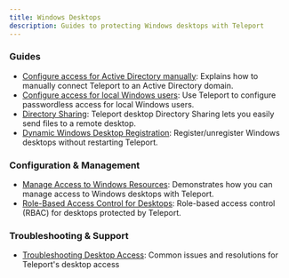 ```yaml
---
title: Windows Desktops
description: Guides to protecting Windows desktops with Teleport
---
```


### Guides

- [Configure access for Active Directory manually](./active-directory.mdx): Explains how to manually connect Teleport to an Active Directory domain.
- [Configure access for local Windows users](./getting-started.mdx): Use Teleport to configure passwordless access for local Windows users.
- [Directory Sharing](./directory-sharing.mdx): Teleport desktop Directory Sharing lets you easily send files to a remote desktop.
- [Dynamic Windows Desktop Registration](./dynamic-registration.mdx): Register/unregister Windows desktops without restarting Teleport.

### Configuration & Management

- [Manage Access to Windows Resources](./introduction.mdx): Demonstrates how you can manage access to Windows desktops with Teleport.
- [Role-Based Access Control for Desktops](./rbac.mdx): Role-based access control (RBAC) for desktops protected by Teleport.

### Troubleshooting & Support

- [Troubleshooting Desktop Access](./troubleshooting.mdx): Common issues and resolutions for Teleport's desktop access
